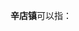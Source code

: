 '''辛店镇'''可以指：
{{PRC admin/disambig|13/05/26/102/000|13/09/30/102/000|37/14/82/103/000|37/16/21/113/000|41/01/84/102/000|41/03/05/160/000|41/04/22/108/000|62/11/24/103/000}}
{{disambig|cat=三字中国镇名消歧义}}